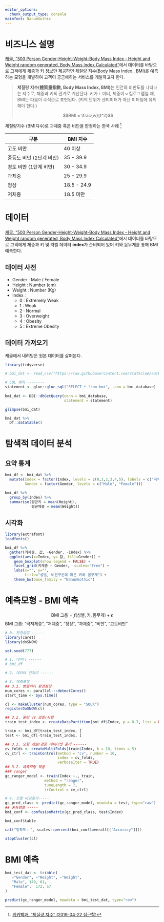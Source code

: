 ```yaml
---
editor_options: 
  chunk_output_type: console
mainfont: NanumGothic     
---
```


# 비즈니스 설명 {#api-BMI}

[캐글, "500 Person Gender-Height-Weight-Body Mass Index - Height and Weight random generated, Body Mass Index Calculated"](https://www.kaggle.com/yersever/500-person-gender-height-weight-bodymassindex)에서 데이터를 바탕으로 고객에게 체중과 키 정보만 제공하면 체질량 지수(Body Mass Index , BMI)를 예측하는 모형을 개발하여 고객이 궁금해하는 서비스를 개발하고자 한다.

> **체질량 지수(體質量指數, Body Mass Index, BMI)**는 인간의 비만도를 나타내는 지수로, 체중과 키의 관계로 계산된다.
> 키가 `t` 미터, 체중이 `w` 킬로그램일 때, BMI는 다음이 수식으로 표현된다. (키의 단위가 센티미터가 아닌 미터임에 유의해야 한다.)
> 
> $$BMI = \frac{w}{t^2}$$

체질량지수 (BMI지수)로 과체중 혹은 비만을 판정하는 한국 사례 [^bmi-wiki]

[^bmi-wiki]: [위키백과, "체질량 지수" (2019-04-22 접근함)](https://ko.wikipedia.org/wiki/%EC%B2%B4%EC%A7%88%EB%9F%89_%EC%A7%80%EC%88%98)

|    구분   |   BMI 지수   |
|-----------|-------------------|
| 고도 비만 | 40 이상        |
| 중등도 비만 (2단계 비만) | 35 - 39.9 |
| 경도 비만 (1단계 비만) | 30 - 34.9 |
| 과체중  | 25 - 29.9 |
| 정상 | 18.5 - 24.9 |
| 저체중 | 18.5 미만 |

# 데이터 {#api-BMI-data}

[캐글, "500 Person Gender-Height-Weight-Body Mass Index - Height and Weight random generated, Body Mass Index Calculated"](https://www.kaggle.com/yersever/500-person-gender-height-weight-bodymassindex)에서 데이터를 바탕으로 고객에게 체중과 키 및 라벨 데이터 **index**가 준비되어 있어 키와 몸무게를 통해 BMI 예측한다.

## 데이터 사전 {#authroing-data-dic}

- Gender : Male / Female
- Height : Number (cm)
- Weight : Number (Kg)
- Index :
    - 0 : Extremely Weak
    - 1 : Weak
    - 2 : Normal
    - 3 : Overweight
    - 4 : Obesity
    - 5 : Extreme Obesity

## 데이터 가져오기 {#authroing-data-import}

캐글에서 내려받은 원본 데이터를 살펴본다.

```r
library(tidyverse)

# bmi_dat <- read_csv("https://raw.githubusercontent.com/statkclee/author_carpentry_kr/gh-pages/data/500_Person_Gender_Height_Weight_Index.csv")

# SQL 쿼리 --------
statement <- glue::glue_sql("SELECT * from bmi", .con = bmi_database)
                             
bmi_dat <- DBI::dbGetQuery(conn = bmi_database,
                           statement = statement)

glimpse(bmi_dat)

bmi_dat %>% 
  DT::datatable()
```


# 탐색적 데이터 분석 {#api-BMI-EDA}

## 요약 통계 {#api-BMI-EDA-descriptive}

```r
bmi_df <- bmi_dat %>% 
  mutate(Index = factor(Index, levels = c(0,1,2,3,4,5), labels = c("극저체중", "저체중", "정상", "과체중", "비만", "고도비만")),
         Gender = factor(Gender, levels = c("Male", "Female")))

bmi_df %>% 
  group_by(Index) %>% 
  summarise(평균키 = mean(Height),
            평균체중 = mean(Weight))
```


## 시각화 {#api-BMI-EDA-descriptive-viz}

```r
library(extrafont)
loadfonts()

bmi_df %>% 
  gather(키체중, 값, -Gender, -Index) %>% 
  ggplot(aes(x=Index, y= 값, fill=Gender)) +
    geom_boxplot(show.legend = FALSE) +
    facet_grid(키체중 ~ Gender,  scales="free") +
    labs(x="", y="",
         title="성별, 비만구분에 따른 키와 몸무게") +
    theme_bw(base_family = "NanumGothic")
```


# 예측모형 - BMI 예측 {#api-BMI-predictive}

$$\text{BMI 그룹} = f(\text{성별}, \text{키}, \text{몸무게}) + \epsilon$$
BMI 그룹: "극저체중", "저체중", "정상", "과체중", "비만", "고도비만"

```r
# 0. 환경설정 ------
library(caret)
library(doSNOW)

set.seed(777)

# 1. 데이터 ------
# bmi_df

# 2. 데이터 전처리 ------

# 3. 예측모형 ------
## 3.1. 병렬처리 환경설정
num_cores <- parallel:::detectCores()
start_time <- Sys.time()

cl <- makeCluster(num_cores, type = "SOCK")
registerDoSNOW(cl)

## 3.2. 훈련 vs 검증/시험
train_test_index <- createDataPartition(bmi_df$Index, p = 0.7, list = FALSE)

train <- bmi_df[train_test_index, ]
test <- bmi_df[-train_test_index, ]

## 3.3. 모형 개발/검증 데이터셋 준비 ------
cv_folds <- createMultiFolds(train$Index, k = 10, times = 5)
cv_ctrl <- trainControl(method = "cv", number = 10,
                        index = cv_folds, 
                        verboseIter = TRUE)
## 3.2. 예측모형 적용
### ranger
gc_ranger_model <- train(Index ~., train,
                  method = "ranger",
                  tuneLength = 7,
                  trControl = cv_ctrl)

# 4. 모형 비교평가-----
gc_pred_class <- predict(gc_ranger_model, newdata = test, type="raw")
## 혼동행렬 -----
bmi_conf <- confusionMatrix(gc_pred_class, test$Index)

bmi_conf$table

cat("정확도: ", scales::percent(bmi_conf$overall[["Accuracy"]]))

stopCluster(cl)
```


# BMI 예측 {#api-BMI-predictive-run}

```r
bmi_test_dat <- tribble(
   ~"Gender", ~"Height", ~"Weight",
   "Male", 149, 61,
   "Female",  172, 67
)

predict(gc_ranger_model, newdata = bmi_test_dat, type="raw")
```


